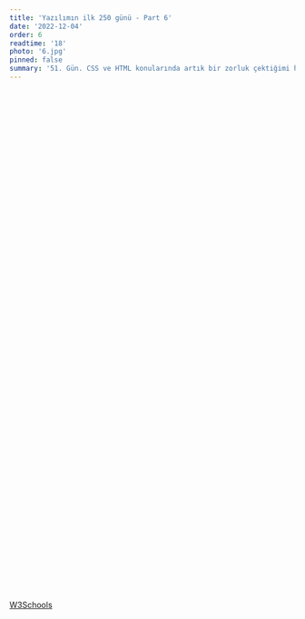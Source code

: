 ```yaml
---
title: 'Yazılımın ilk 250 günü - Part 6'
date: '2022-12-04'
order: 6
readtime: '18'
photo: '6.jpg'
pinned: false
summary: '51. Gün. CSS ve HTML konularında artık bir zorluk çektiğimi hissetmiyorum. Tasarımın nasıl olacağına dair düşünceler ve yapılabilecek şeylerin olasılığı çok fazla olduğu için neyin, nasıl ve nerede kullanılacağı zaman alıyor biraz. Sadece Javascript kullanılan yerlerde kodlamayı kullandığımız için elbette daha uğraştırıcı oluyor. Geçenlerde bir İranlının “a mystery is simple when its solved” gibi bir sözünü duymuştum. Gerçekten de öyleydi. Çözüme ulaşıldığı takdirde kolay görünse de, öncesinde zor olabiliyor. Javascript ya da herhangi bir dilde istenilen çözüme ulaşmak için bir problem çözme yeteneği gerekse de çözüldüğü zaman kolay olduğu anlaşılıyor. Bugün HTML ve CSS tasarımları tamamen bitti verilen site tasarımı için. Font awesome yerine ufak icon görselleri kullanmıştım o kısımları düzelttim. Ürün Card’ları biraz düzelttim ve üzerlerinde bulunan efektleri düzenledim. Sıralama kısmını ve karosellerin hemen yanında bulunan resimli kısmı yaptım.'
---
```



## <Trans i18nKey="blogDetail:part6.1"/>
<Trans i18nKey="blogDetail:part6.2"/>
<br/><br/>
<Trans i18nKey="blogDetail:part6.3"/> 

## <Trans i18nKey="blogDetail:part6.4"/> 
<Trans i18nKey="blogDetail:part6.5"/> [<Trans i18nKey="blogDetail:part6.6"/>](https://www.digitalocean.com/community/conceptual_articles/s-o-l-i-d-the-first-five-principles-of-object-oriented-design)

<Trans i18nKey="blogDetail:part6.7"/>
<br/><br/>
<Trans i18nKey="blogDetail:part6.8"/>
<br/><br/>
<Trans i18nKey="blogDetail:part6.9"/>
<br/><br/>
<Trans i18nKey="blogDetail:part6.10"/>
<br/><br/>
<Trans i18nKey="blogDetail:part6.11"/>
<br/><br/>
<Trans i18nKey="blogDetail:part6.12"/>
<br/><br/>
<Trans i18nKey="blogDetail:part6.13"/>
<br/><br/>
<Trans i18nKey="blogDetail:part6.14"/>
<br/><br/>
<Trans i18nKey="blogDetail:part6.15"/>
<br/><br/>
<Trans i18nKey="blogDetail:part6.16"/>

#### <Trans i18nKey="blogDetail:part6.17"/>
<Trans i18nKey="blogDetail:part6.18"/>
<br/><br/>
<Trans i18nKey="blogDetail:part6.19"/>
<br/><br/>
<Trans i18nKey="blogDetail:part6.20"/>
<br/><br/>
<Trans i18nKey="blogDetail:part6.21"/>
<br/><br/>
<Trans i18nKey="blogDetail:part6.22"/>
<br/><br/>
<Trans i18nKey="blogDetail:part6.23"/>
<br/><br/>
<Trans i18nKey="blogDetail:part6.24"/>
<br/><br/>
<Trans i18nKey="blogDetail:part6.25"/>
<br/><br/>
<Trans i18nKey="blogDetail:part6.26"/>

## <Trans i18nKey="blogDetail:part6.27"/>
<Trans i18nKey="blogDetail:part6.28"/>
<br/><br/>
<Trans i18nKey="blogDetail:part6.29"/> 
<br/><br/>
<Trans i18nKey="blogDetail:part6.30"/> 


## <Trans i18nKey="blogDetail:part6.31"/> 
<Trans i18nKey="blogDetail:part6.32"/> 

## <Trans i18nKey="blogDetail:part6.33"/> 
<Trans i18nKey="blogDetail:part6.34"/> 
<br/><br/>
<Trans i18nKey="blogDetail:part6.35"/> 
<br/><br/>
<Trans i18nKey="blogDetail:part6.36"/>

## <Trans i18nKey="blogDetail:part6.37"/>
<Trans i18nKey="blogDetail:part6.38"/>


## <Trans i18nKey="blogDetail:part6.39"/>
<Trans i18nKey="blogDetail:part6.40"/> 


## <Trans i18nKey="blogDetail:part6.41"/> 
<Trans i18nKey="blogDetail:part6.42"/>  [W3Schools](w3school.com) <Trans i18nKey="blogDetail:part6.43"/>


## <Trans i18nKey="blogDetail:part6.44"/>
<Trans i18nKey="blogDetail:part6.45"/>

## <Trans i18nKey="blogDetail:part6.46"/>
<Trans i18nKey="blogDetail:part6.47"/>


